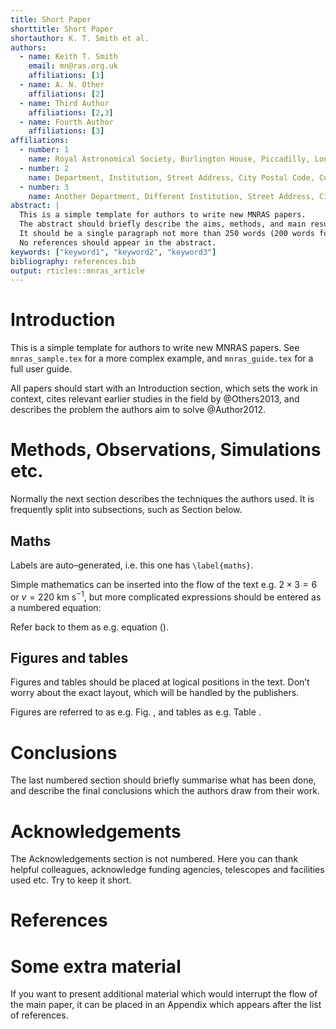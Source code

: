 ```yaml
---
title: Short Paper
shorttitle: Short Paper
shortauthor: K. T. Smith et al.
authors:
  - name: Keith T. Smith
    email: mn@ras.org.uk
    affiliations: [1]
  - name: A. N. Other
    affiliations: [2]
  - name: Third Author
    affiliations: [2,3]
  - name: Fourth Author
    affiliations: [3]
affiliations:
  - number: 1
    name: Royal Astronomical Society, Burlington House, Piccadilly, London W1J 0BQ, UK
  - number: 2
    name: Department, Institution, Street Address, City Postal Code, Country
  - number: 3
    name: Another Department, Different Institution, Street Address, City Postal Code, Country
abstract: |
  This is a simple template for authors to write new MNRAS papers.
  The abstract should briefly describe the aims, methods, and main results of the paper.
  It should be a single paragraph not more than 250 words (200 words for Letters).
  No references should appear in the abstract.
keywords: ["keyword1", "keyword2", "keyword3"]
bibliography: references.bib
output: rticles::mnras_article
---
```



# Introduction

This is a simple template for authors to write new MNRAS papers.  See
`mnras_sample.tex` for a more complex example, and `mnras_guide.tex` for a full
user guide.

All papers should start with an Introduction section, which sets the work
in context, cites relevant earlier studies in the field by @Others2013,
and describes the problem the authors aim to solve @Author2012.

# Methods, Observations, Simulations etc.

Normally the next section describes the techniques the authors used.  It is
frequently split into subsections, such as Section \ref{maths} below.

## Maths

Labels are auto--generated, i.e. this one has `\label{maths}`.

Simple mathematics can be inserted into the flow of the text e.g. $2\times3=6$
or $v=220$ km s$^{-1}$, but more complicated expressions should be entered as
a numbered equation:

\begin{equation}
  x=\frac{-b\pm\sqrt{b^2-4ac}}{2a}
  \label{eq:quadratic}
\end{equation}

Refer back to them as e.g. equation (\ref{eq:quadratic}).

## Figures and tables

Figures and tables should be placed at logical positions in the text. Don't
worry about the exact layout, which will be handled by the publishers.

Figures are referred to as e.g. Fig. \ref{fig:example_figure}, and tables as
e.g. Table \ref{tab:example_table}.

\begin{figure}
  % To include a figure from a file named example.*
  % Allowable file formats are eps or ps if compiling using latex
  % or pdf, png, jpg if compiling using pdflatex
  \includegraphics[width=\columnwidth]{example}
    \caption{This is an example figure. Captions appear below each figure.
  Give enough detail for the reader to understand what they're looking at,
  but leave detailed discussion to the main body of the text.}
    \label{fig:example_figure}
\end{figure}

\begin{table}
  \centering
  \caption{This is an example table. Captions appear above each table.
  Remember to define the quantities, symbols and units used.}
  \label{tab:example_table}
  \begin{tabular}{lccr} % four columns, alignment for each
    \hline
    A & B & C & D\\
    \hline
    1 & 2 & 3 & 4\\
    2 & 4 & 6 & 8\\
    3 & 5 & 7 & 9\\
    \hline
  \end{tabular}
\end{table}

# Conclusions

The last numbered section should briefly summarise what has been done, and
describe the final conclusions which the authors draw from their work.

# Acknowledgements {-}

The Acknowledgements section is not numbered. Here you can thank helpful
colleagues, acknowledge funding agencies, telescopes and facilities used etc.
Try to keep it short.

# References {-}

<div id="refs"></div>

\appendix

# Some extra material

If you want to present additional material which would interrupt the flow of the
main paper, it can be placed in an Appendix which appears after the list of
references.

